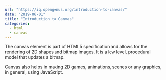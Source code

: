 ```yaml
---
url: "https://iq.opengenus.org/introduction-to-canvas/"
date: "2019-06-01"
title: "Introduction to Canvas"
categories:
  - html
  - canvas
---
```


The canvas element is part of HTML5 specification and allows for the rendering of 2D shapes and bitmap images. It is a low level, procedural model that updates a bitmap.

Canvas also helps in making 2D games, animations, scenes or any graphics, in general, using JavaScript.